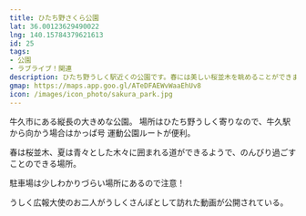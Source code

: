 ```yaml
---
title: ひたち野さくら公園
lat: 36.00123629490022
lng: 140.15784379621613
id: 25
tags:
- 公園
- ラブライブ！関連
description: ひたち野うしく駅近くの公園です。春には美しい桜並木を眺めることができます。
gmap: https://maps.app.goo.gl/ATeDFAEWvWaaEhUv8
icon: /images/icon_photo/sakura_park.jpg
---
```


<LinkedImage
  basename="hamyu044/sakura-park_overall-view"
/>

牛久市にある縦長の大きめな公園。
場所はひたち野うしく寄りなので、牛久駅から向かう場合はかっぱ号 運動公園ルートが便利。

<LinkedImage
  basename="hamyu044/sakura-park_sign"
/>

春は桜並木、夏は青々とした木々に囲まれる道ができるようで、のんびり過ごすことのできる場所。

<LinkedImage
  basename="nato_blooming/sakura_park-statue"
/>

駐車場は少しわかりづらい場所にあるので注意！

うしく広報大使のお二人がうしくさんぽとして訪れた動画が公開されている。

<YouTubeEmbed videoId="sciswj590do" />
